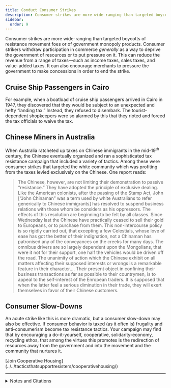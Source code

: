 ```yaml
---
title: Conduct Consumer Strikes
description: Consumer strikes are more wide-ranging than targeted boycotts.
sidebar:
  order: 9
---
```


Consumer strikes are more wide-ranging than targeted boycotts of resistance movement foes or of government monopoly products.
Consumer strikers withdraw participation in commerce <em>generally</em> as a way to deprive the government of resources or to put pressure on it.
This can reduce the revenue from a range of taxes—such as income taxes, sales taxes, and value-added taxes.
It can also encourage merchants to pressure the government to make concessions in order to end the strike.

## <Badge text="Example" size="medium" /> Cruise Ship Passengers in Cairo

For example, when a boatload of cruise ship passengers arrived in Cairo in 1947, they discovered that they would be subject to an unexpected and hefty “landing tax.”
Instead, they refused to disembark.
The tourist-dependent shopkeepers were so alarmed by this that they rioted and forced the tax officials to waive the tax.

## <Badge text="Example" size="medium" /> Chinese Miners in Australia

When Australia ratcheted up taxes on Chinese immigrants in the mid-19<sup>th</sup> century, the Chinese eventually organized and ran a sophisticated tax resistance campaign that included a variety of tactics.
Among these were consumer strikes that targeted the white community which was profiting from the taxes levied exclusively on the Chinese.
One report reads:

> The Chinese, however, are not limiting their demonstration to passive “resistance.”
> They have adopted the principle of exclusive dealing.
> Like the American colonists, after the passing of the Stamp Act, John [“John Chinaman” was a term used by white Australians to refer generically to Chinese immigrants] has resolved to suspend business relations with those whom be considers as his oppressors.
> The effects of this resolution are beginning to be felt by all classes.
> Since Wednesday last the Chinese have practically ceased to sell their gold to Europeans, or to purchase from them.
> This non-intercourse policy is so rigidly carried out, that excepting a few Celestials, whose love of ease has got the better of their indignation, not a Chinaman has patronised any of the conveyances on the creeks for many days.
> The omnibus drivers are so largely dependent upon the Mongolians, that were it not for their support, one half the vehicles would be driven off the road.
> The unanimity of action which the Chinese exhibit on all matters affecting their supposed interests or wrongs is a remarkable feature in their character.…
> Their present object in confining their business transactions as far as possible to their countrymen, is to appeal to the self-interest of the Enropean traders.
> It is supposed that when the latter feel a serious diminution in their trade, they will exert themselves in favor of their Chinese customers.

## Consumer Slow-Downs

An acute strike like this is more dramatic, but a consumer slow-down may also be effective.
If consumer behavior is taxed (as it often is) frugality and anti-consumerism become tax resistance tactics.
Your campaign may find that by encouraging a do-it-yourself, cooperative, solidarity-economy, recycling ethos, that among the virtues this promotes is the redirection of resources away from the government and into the movement and the community that nurtures it.

<Aside type="tip" title="See also">
[Join Cooperative Housing](../../tacticsthatsupportresisters/cooperativehousing/)
</Aside>


<hr />

<details>
<summary>Notes and Citations</summary>

* [“Australians Refuse to Pay Landing Tax”](https://trove.nla.gov.au/newspaper/article/2714460) <i>The Canberra Times</i> 10 May 1947, p. 1
* [“The Chinese at Castlemaine”](https://trove.nla.gov.au/newspaper/article/154838012) <i>[Melbourne] Age</i> 26 May 1859

</details>
